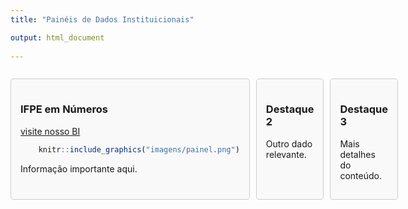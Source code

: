 ---
title: "Painéis de Dados Instituicionais"

output: html_document
    
---

```{r setup, include=FALSE, echo=TRUE}
```


<style>
.info-tile {
border: 1px solid #ccc;
padding: 15px;
margin-bottom: 10px;
background-color: #f9f9f9;
border-radius: 5px;
flex: 1; /* Para que as caixas ocupem espaço igual */
}
.info-tiles-container {
display: flex;
gap: 10px;
margin-bottom: 20px;
}
</style>
<div class="info-tiles-container">
<div class="info-tile">
<h3>IFPE em Números</h3>
[visite nosso BI](https://lookerstudio.google.com/u/0/reporting/1698017d-c2cc-4f11-b0c4-b6b70fdc4cd2/page/u7UuD)
```{r echo=FALSE}
    knitr::include_graphics("imagens/painel.png")
```

<p>Informação importante aqui.</p>

</div>
<div class="info-tile">
<h3>Destaque 2</h3>
<p>Outro dado relevante.</p>

</div>
<div class="info-tile">
<h3>Destaque 3</h3>
<p>Mais detalhes do conteúdo.</p>

</div>
</div>
